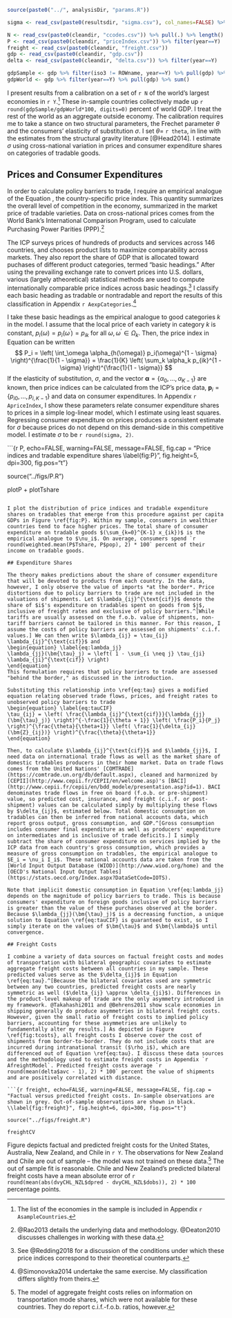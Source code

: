 ```r

source(paste0("../", analysisDir, "params.R"))

sigma <- read_csv(paste0(resultsdir, "sigma.csv"), col_names=FALSE) %>% pull(.)

N <- read_csv(paste0(cleandir, "ccodes.csv")) %>% pull(.) %>% length()
P <- read_csv(paste0(cleandir, "priceIndex.csv")) %>% filter(year==Y)
freight <- read_csv(paste0(cleandir, "freight.csv"))
gdp <- read_csv(paste0(cleandir, "gdp.csv"))
delta <- read_csv(paste0(cleandir, "delta.csv")) %>% filter(year==Y)

gdpSample <- gdp %>% filter(iso3 != ROWname, year==Y) %>% pull(gdp) %>% sum()
gdpWorld <- gdp %>% filter(year==Y) %>% pull(gdp) %>% sum()

```

I present results from a calibration on a set of `r N` of the world's largest economies in `r Y`.^[The list of the economies in the sample is included in Appendix `r AsampleCountries`.] These in-sample countries collectively made up `r round(gdpSample/gdpWorld*100, digits=0)` percent of world GDP. I treat the rest of the world as an aggregate outside economy. The calibration requires me to take a stance on two structural parameters, the Frechet parameter $\theta$ and the consumers' elasticity of substitution $\sigma$. I set $\theta =$ `r theta`, in line with the estimates from the structural gravity literature [@Head2014]. I estimate $\sigma$ using cross-national variation in prices and consumer expenditure shares on categories of tradable goods. 

## Prices and Consumer Expenditures

In order to calculate policy barriers to trade, I require an empirical analogue of the Equation \ref{eq:P}, the country-specific price index. This quantity summarizes the overall level of competition in the economy, summarized in the market price of tradable varieties. Data on cross-national prices comes from the World Bank's International Comparison Program, used to calculate Purchasing Power Parities (PPP).^[@Rao2013 details the underlying data and methodology. @Deaton2010 discusses challenges in working with these data.]

The ICP surveys prices of hundreds of products and services across 146 countries, and chooses product lists to maximize comparability across markets. They also report the share of GDP that is allocated toward puchases of different product categories, termed "basic headings." After using the prevailing exchange rate to convert prices into U.S. dollars, various (largely atheoretical) statistical methods are used to compute internationally comparable price indices across basic headings.^[See @Redding2018 for a discussion of the conditions under which these price indices correspond to their theoretical counterparts.] I classify each basic heading as tradable or nontradable and report the results of this classification in Appendix `r AexpCategories`.^[@Simonovska2014 undertake the same exercise. My classification differs slightly from theirs.]

I take these basic headings as the empirical analogue to good categories $k$ in the model. I assume that the local price of each variety in category $k$ is constant, $p_i(\omega) = p_i(\omega^\prime) = p_{ik}$ for all $\omega, \omega^\prime \in \Omega_k$. Then, the price index in Equation \ref{eq:P} can be written
$$
P_i = \left( \int_\omega \alpha_{h(\omega)} p_i(\omega)^{1 - \sigma} \right)^{\frac{1}{1 - \sigma}} = \frac{1}{K} \left( \sum_k \alpha_k p_{ik}^{1 - \sigma} \right)^{\frac{1}{1 - \sigma}}
$$
If the elasticity of substitution, $\sigma$, and the vector $\bm{\alpha} = \left\{ \alpha_0, ..., \alpha_{K-1} \right\}$ are known, then price indices can be calculated from the ICP's price data, $\bm{p}_i = \left\{ p_{i0}, ..., p_{i, K-1} \right\}$ and data on consumer expenditures. In Appendix `r ApriceIndex`, I show these parameters relate consumer expenditure shares to prices in a simple log-linear model, which I estimate using least squares. Regressing consumer expenditure on prices produces a consistent estimate for $\sigma$ because prices do not depend on this demand-side in this competitive model. I estimate $\sigma$ to be `r round(sigma, 2)`.


```{r P, echo=FALSE, warning=FALSE, message=FALSE, fig.cap = "Price indices and tradable expenditure shares \\label{fig:P}", fig.height=5, dpi=300, fig.pos="t"}

source("../figs/P.R")

plotP + plotTshare

```

I plot the distribution of price indices and tradable expenditure shares on tradables that emerge from this procedure against per capita GDPs in Figure \ref{fig:P}. Within my sample, consumers in wealthier countries tend to face higher prices. The total share of consumer expenditure on tradable goods $(\sum_{k=0}^{K-1} x_{ik})$ is the empirical analogue to $\nu_i$. On average, consumers spend `r round(weighted.mean(P$Tshare, P$pop), 2) * 100` percent of their income on tradable goods.

## Expenditure Shares

The theory makes predictions about the share of consumer expenditure that will be devoted to products from each country. In the data, however, I only observe the value of imports *at the border*. Price distortions due to policy barriers to trade are not included in the valuations of shipments. Let $\lambda_{ij}^{\text{cif}}$ denote the share of $i$'s expenditure on tradables spent on goods from $j$, inclusive of freight rates and exclusive of policy barriers.^[While tariffs are usually assessed on the f.o.b. value of shipments, non-tariff barriers cannot be tailored in this manner. For this reason, I assume the costs of policy barriers are assessed on shipments' c.i.f. values.] We can then write $\lambda_{ij} = \tau_{ij} \lambda_{ij}^{\text{cif}}$ and
\begin{equation} \label{eq:lambda_jj}
\lambda_{jj}(\bm{\tau}_j) = \left( 1 - \sum_{i \neq j} \tau_{ji} \lambda_{ji}^{\text{cif}} \right)
\end{equation}
This formulation requires that policy barriers to trade are assessed "behind the border," as discussed in the introduction.

Substituting this relationship into \ref{eq:tau} gives a modified equation relating observed trade flows, prices, and freight rates to unobserved policy barriers to trade
\begin{equation} \label{eq:tauCIF}
\tau_{ij} = \left( \frac{\lambda_{ij}^{\text{cif}}}{\lambda_{jj}(\bm{\tau}_j)} \right)^{-\frac{1}{\theta + 1}} \left( \frac{P_i}{P_j} \right)^{\frac{\theta}{\theta+1}} \left( \frac{1}{\delta_{ij}(\bm{Z}_{ij})} \right)^{\frac{\theta}{\theta+1}}
\end{equation}

Then, to calculate $\lambda_{ij}^{\text{cif}}$ and $\lambda_{jj}$, I need data on international trade flows as well as the market share of domestic tradables producers in their home market. Data on trade flows comes from the United Nations' [COMTRADE](https://comtrade.un.org/db/default.aspx), cleaned and harmonized by [CEPII](http://www.cepii.fr/CEPII/en/welcome.asp)'s [BACI](http://www.cepii.fr/cepii/en/bdd_modele/presentation.asp?id=1). BACI denominates trade flows in free on board (f.o.b. or pre-shipment) value, so predicted cost, insurance, and freight (c.i.f. or post-shipment) values can be calculated simply by multiplying these flows by $\delta_{ij}$, estimated below. Total domestic consumption on tradables can then be inferred from national accounts data, which report gross output, gross consumption, and GDP.^[Gross consumption includes consumer final expenditure as well as producers' expenditure on intermediates and is inclusive of trade deficits.] I simply subtract the share of consumer expenditure on services implied by the ICP data from each country's gross consumption, which provides a measure of gross consumption on tradables, the empirical analogue to $E_i = \nu_i I_i$. These national accounts data are taken from the [World Input Output Database (WIOD)](http://www.wiod.org/home) and the [OECD's National Input Output Tables](https://stats.oecd.org/Index.aspx?DataSetCode=IOTS).

Note that implicit domestic consumption in Equation \ref{eq:lambda_jj} depends on the magnitude of policy barriers to trade. This is because consumers' expenditure on foreign goods inclusive of policy barriers is greater than the value of these purchases observed at the border. Because $\lambda_{jj}(\bm{\tau}_j)$ is a decreasing function, a unique solution to Equation \ref{eq:tauCIF} is guaranteed to exist, so I simply iterate on the values of $\bm{\tau}$ and $\bm{\lambda}$ until convergence.

## Freight Costs

I combine a variety of data sources on factual freight costs and modes of transportation with bilateral geographic covariates to estimate aggregate freight costs between all countries in my sample. These predicted values serve as the $\delta_{ij}$ in Equation \ref{eq:tau}.^[Because the bilateral covariates used are symmetric between any two countries, predicted freight costs are nearly symmetric as well ($\delta_{ij} \approx \delta_{ji}$). Differences in the product-level makeup of trade are the only asymmetry introduced in my framework. @Takahashi2011 and @Behrens2011 show scale economies in shipping generally do produce asymmetries in bilateral freight costs. However, given the small ratio of freight costs to implied policy barriers, accounting for these asymmetries are unlikely to fundamentally alter my results.] As depicted in Figure \ref{fig:tcosts}, all freight costs I observe cover the cost of shipments from border-to-border. They do not include costs that are incurred during intranational transit ($\rho_i$), which are differenced out of Equation \ref{eq:tau}. I discuss these data sources and the methodology used to estimate freight costs in Appendix `r AfreightModel`. Predicted freight costs average `r round(mean(delta$avc - 1), 2) * 100` percent the value of shipments and are positively correlated with distance.

```{r freight, echo=FALSE, warning=FALSE, message=FALSE, fig.cap = "Factual versus predicted freight costs. In-sample observations are shown in grey. Out-of-sample observations are shown in black. \\label{fig:freight}", fig.height=6, dpi=300, fig.pos="t"}

source("../figs/freight.R")

freightCV

```

Figure \ref{fig:freight} depicts factual and predicted freight costs for the United States, Australia, New Zealand, and Chile in `r Y`. The observations for New Zealand and Chile are out of sample -- the model was not trained on these data.^[The model of aggregate freight costs relies on information on transportation mode shares, which were not available for these countries. They do report c.i.f.-f.o.b. ratios, however.] The out of sample fit is reasonable. Chile and New Zealand's predicted bilateral freight costs have a mean absolute error of `r round(mean(abs(dvyCHL_NZL$dpred - dvyCHL_NZL$dobs)), 2) * 100` percentage points.
